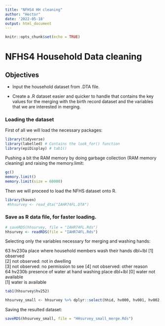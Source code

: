 ---
title: "NFHS4 HH cleaning"
author: "Hector"
date: '2022-05-18'
output: html_document
---

```{r setup, include=FALSE}
knitr::opts_chunk$set(echo = TRUE)
```

# NFHS4 Household Data cleaning

## Objectives

-   Input the household dataset from .DTA file.

-   Create a .R dataset easier and quicker to handle that contains the key values for the merging with the birth record dataset and the variables that we are interested in merging.


### Loading the dataset

First of all we will load the necessary packages:

```{r}
library(tidyverse)
library(labelled) # Contains the look_for() function
library(epiDisplay) # tab1()
```


Pushing a bit the RAM memory by doing garbage collection (RAM memory cleaning) and raising the memory.limit:
```{r}
gc()
memory.limit()
memory.limit(size = 60000)
```

Then we will proceed to load the NFHS dataset onto R.

```{r}
library(haven)
 #hhsurvey <- read_dta("IAHR74FL.DTA")
```

### Save as R data file, for faster loading.

```{r}
# saveRDS(hhsurvey, file = "IAHR74FL.Rds")
hhsurvey <- readRDS(file = "IAHR74FL.Rds")
```

Selecting only the variables necessary for merging and washing hands:

 63  hv230a   place where household members wash their hands dbl+lbl  [1] observed                          
                                                                      [2] not observed: not in dwelling     
                                                                      [3] not observed: no permission to see
                                                                      [4] not observed: other reason        
 64  hv230b   presence of water at hand washing place        dbl+lbl  [0] water not available               
                                                                      [1] water is available 
```{r}
tab1(hhsurvey$hv252)
```

```{r}
hhsurvey_small <- hhsurvey %>% dplyr::select(hhid, hv000, hv001, hv002, hv003, hv004, hv005, hv230a, hv230b, hv232, hv232b, hv232y, hv252, sh58)
```


Saving the resulted dataset:

```{r}
saveRDS(hhsurvey_small, file = "HHsurvey_small_merge.Rds")
```
